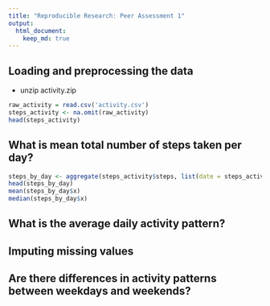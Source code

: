 ```yaml
---
title: "Reproducible Research: Peer Assessment 1"
output: 
  html_document:
    keep_md: true
---
```



## Loading and preprocessing the data

* unzip activity.zip

```r
raw_activity = read.csv('activity.csv')
steps_activity <- na.omit(raw_activity)
head(steps_activity)
```

## What is mean total number of steps taken per day?

```r
steps_by_day <- aggregate(steps_activity$steps, list(date = steps_activity$date), sum)
head(steps_by_day)
mean(steps_by_day$x)
median(steps_by_day$x)
```

## What is the average daily activity pattern?



## Imputing missing values



## Are there differences in activity patterns between weekdays and weekends?
